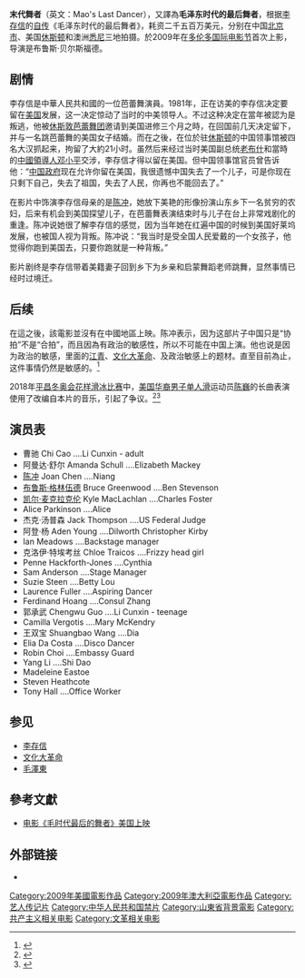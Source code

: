 '''末代舞者'''（英文：Mao's Last Dancer），又譯為'''毛泽东时代的最后舞者'''，根据[[李存信_(舞蹈家)|李存信]]的[[自传|自传]]《毛泽东时代的最后舞者》，耗资二千五百万美元，分别在中国[[北京市|北京市]]、美国[[休斯顿|休斯顿]]和澳洲[[悉尼|悉尼]]三地拍摄。於2009年在[[多伦多国际电影节|多伦多国际电影节]]首次上影，导演是布鲁斯·贝尔斯福德。

== 剧情 ==
李存信是中華人民共和國的一位芭蕾舞演員。1981年，正在访美的李存信决定要留在[[美利堅合眾國|美国]]发展，这一决定惊动了当时的中美领导人。不过这种决定在當年被認为是叛逃，他被[[休斯敦芭蕾舞团|休斯敦芭蕾舞团]]邀请到美国进修三个月之時，在回国前几天决定留下，并与一名跳芭蕾舞的美国女子结婚。而在之後，在位於驻[[休斯顿|休斯顿]]的中国领事馆被四名大汉抓起来，拘留了大約21小时。虽然后来经过当时美国副总统[[老布什|老布什]]和當時的[[中國共產黨中央委員會總書記|中國領導人]][[邓小平|邓小平]]交涉，李存信才得以留在美国。但中国领事馆官员曾告诉他：“[[中国政府|中国政府]]现在允许你留在美国，我很遗憾中国失去了一个儿子，可是你现在只剩下自己，失去了祖国，失去了人民，你再也不能回去了。”

在影片中饰演李存信母亲的是[[陈冲_(演员)|陈冲]]，她放下美艳的形像扮演山东乡下一名贫穷的农妇，后来有机会到美国探望儿子，在芭蕾舞表演结束时与儿子在台上非常戏剧化的重逢。陈冲说她很了解李存信的感觉，因为当年她在红遍中国的时候到美国好莱坞发展，也被国人视为背叛。陈冲说：“我当时是受全国人民爱戴的一个女孩子，他觉得你跑到美国去，只要你跑就是一种背叛。”

影片剧终是李存信带着美籍妻子回到乡下为乡亲和启蒙舞蹈老师跳舞，显然事情已经时过境迁。

== 后续 ==
在這之後，該電影並沒有在中國地區上映。陈冲表示，因为这部片子中国只是“协拍”不是“合拍”，而且因為有政治的敏感性，所以不可能在中国上演。他也说是因为政治的敏感，里面的[[江青|江青]]、[[文化大革命|文化大革命]]、及政治敏感上的题材。直至目前為止，这件事情仍然是敏感的。<ref>{{Cite web |url=http://www.naol.cc/news/na/1008/0815-5.htm |title=电影《毛时代最后的舞者》内地遭禁 陈冲-{}-上镜(图) |access-date=2016-03-05 |archive-url=https://web.archive.org/web/20170305001847/http://www.naol.cc/news/na/1008/0815-5.htm |archive-date=2017-03-05 |dead-url=yes }}</ref>

2018年[[平昌冬奥会|平昌冬奥会]][[花样滑冰|花样滑冰]][[2018年冬季奧林匹克運動會花式滑冰比賽#男子|比赛]]中，[[华裔美国人|美国华裔]][[花样滑冰#.E5.96.AE.E4.BA.BA.E6.BA.9C.E5.86.B0|男子单人滑]]运动员[[陈巍|陈巍]]的长曲表演使用了改编自本片的音乐，引起了争议。<ref>{{cite web |last1=Longman |first1=Jeré |title=Why Nathan Chen Shuns Sequins |url=https://www.nytimes.com/2018/02/15/sports/olympics/nathan-chen-figure-skating.html |website=The New York Times |accessdate=2022-02-20 |date=2018-02-15 |archive-date=2020-01-27 |archive-url=https://web.archive.org/web/20200127053715/https://www.nytimes.com/2018/02/15/sports/olympics/nathan-chen-figure-skating.html |dead-url=no }}</ref><ref>{{cite news |title=花滑為美國摘金挨批辱華「滾出大陸」 陳巍神回：我沒用微博 |url=https://tw.news.yahoo.com/%E8%8A%B1%E6%BB%91%E7%82%BA%E7%BE%8E%E5%9C%8B%E6%91%98%E9%87%91%E6%8C%A8%E6%89%B9%E8%BE%B1%E8%8F%AF-%E6%BB%BE%E5%87%BA%E5%A4%A7%E9%99%B8-%E9%99%B3%E5%B7%8D%E7%A5%9E%E5%9B%9E-%E6%88%91%E6%B2%92%E7%94%A8%E5%BE%AE%E5%8D%9A-070210387.html |work=tw.news.yahoo.com |language=zh-TW |accessdate=2022-02-20 |archive-date=2022-02-20 |archive-url=https://web.archive.org/web/20220220070403/https://tw.news.yahoo.com/%E8%8A%B1%E6%BB%91%E7%82%BA%E7%BE%8E%E5%9C%8B%E6%91%98%E9%87%91%E6%8C%A8%E6%89%B9%E8%BE%B1%E8%8F%AF-%E6%BB%BE%E5%87%BA%E5%A4%A7%E9%99%B8-%E9%99%B3%E5%B7%8D%E7%A5%9E%E5%9B%9E-%E6%88%91%E6%B2%92%E7%94%A8%E5%BE%AE%E5%8D%9A-070210387.html |dead-url=no }}</ref>

== 演员表 ==
*曹驰 Chi Cao ....Li Cunxin - adult
*阿曼达·舒尔 Amanda Schull ....Elizabeth Mackey
*[[陈冲_(演员)|陈冲]] Joan Chen ....Niang
*[[布鲁斯·格林伍德|布鲁斯·格林伍德]] Bruce Greenwood ....Ben Stevenson
*[[凯尔·麦克拉克伦|凯尔·麦克拉克伦]] Kyle MacLachlan ....Charles Foster
*Alice Parkinson ....Alice
*杰克·汤普森 Jack Thompson ....US Federal Judge
*阿登·杨 Aden Young ....Dilworth Christopher Kirby
*Ian Meadows ....Backstage manager
*克洛伊·特埃考丝 Chloe Traicos ....Frizzy head girl
*Penne Hackforth-Jones ....Cynthia
*Sam Anderson ....Stage Manager
*Suzie Steen ....Betty Lou
*Laurence Fuller ....Aspiring Dancer
*Ferdinand Hoang ....Consul Zhang
*郭承武 Chengwu Guo ....Li Cunxin - teenage
*Camilla Vergotis ....Mary McKendry
*王双宝 Shuangbao Wang ....Dia
*Elia Da Costa ....Disco Dancer
*Robin Choi ....Embassy Guard
*Yang Li ....Shi Dao
*Madeleine Eastoe
*Steven Heathcote
*Tony Hall ....Office Worker

== 参见 ==
*[[李存信_(舞蹈家)|李存信]]
*[[無產階級文化大革命|文化大革命]]
*[[毛澤東|毛澤東]]

== 參考文獻 ==
{{reflist}}
*[http://www1.voanews.com/chinese/news/20100814-Maos-last-dancer-100680404.html 电影《毛时代最后的舞者》美国上映]
{{Wayback|url=http://www1.voanews.com/chinese/news/20100814-Maos-last-dancer-100680404.html |date=20100817003958 }}

== 外部链接 ==
* {{imdb title|1071812}}

{{VOA}}
{{文革相关作品|nocat}}
{{DEFAULTSORT:M毛}}
[[Category:2009年美國電影作品|Category:2009年美國電影作品]]
[[Category:2009年澳大利亞電影作品|Category:2009年澳大利亞電影作品]]
[[Category:艺人传记片|Category:艺人传记片]]
[[Category:中华人民共和国禁片|Category:中华人民共和国禁片]]
[[Category:山東省背景電影|Category:山東省背景電影]]
[[Category:共产主义相关电影|Category:共产主义相关电影]]
[[Category:文革相关电影|Category:文革相关电影]]